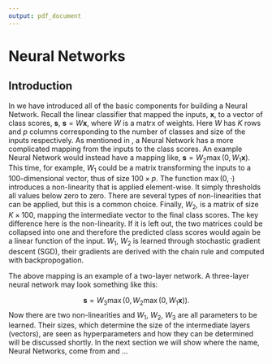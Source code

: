 ```yaml
---
output: pdf_document
---
```


# Neural Networks \label{chp:nn}

## Introduction

In \autoref{chp:intro} we have introduced all of the basic components for building a Neural Network. Recall the linear classifier that mapped the inputs, $\boldsymbol{x}$, to a vector of class scores, $\boldsymbol{s}$, $\boldsymbol{s}=W\boldsymbol{x}$, where $W$ is a matrx of weights. Here $W$ has $K$ rows and $p$ columns corresponding to the number of classes and size of the inputs respectively. As mentioned in \autoref{chp:intro}, a Neural Network has a more complicated mapping from the inputs to the class scores. An example Neural Network would instead have a mapping like, $\boldsymbol{s}=W_{2}\max(0,W_{1}\boldsymbol{x})$. This time, for example, $W_{1}$ could be a matrix transforming the inputs to a 100-dimensional vector, thus of size $100\times p$. The function $\max(0, \cdot)$ introduces a non-linearity that is applied element-wise. It simply thresholds all values below zero to zero. There are several types of non-linearities that can be applied, but this is a common choice. Finally, $W_{2}$, is a matrix of size $K\times 100$, mapping the intermediate vector to the final class scores. The key difference here is the non-linearity. If it is left out, the two matrices could be collapsed into one and therefore the predicted class scores would again be a linear function of the input. $W_{1}$, $W_{2}$ is learned through stochastic gradient descent (SGD), their gradients are derived with the chain rule and computed with backpropogation.

The above mapping is an example of a two-layer network. A three-layer neural network may look something like this:

$$
\boldsymbol{s}=W_{3}\max(0, W_{2}\max(0, W_{1}\boldsymbol{x})).
$$
Now there are two non-linearities and $W_{1}$, $W_{2}$, $W_{3}$ are all parameters to be learned. Their sizes, which determine the size of the intermediate layers (vectors), are seen as hyperparameters and how they can be determined will be discussed shortly. In the next section we will show where the name, Neural Networks, come from and ...

